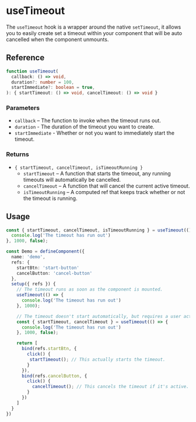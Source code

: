 
<Meta
  title="useTimeout/docs"
/>

# useTimeout

The `useTimeout` hook is a wrapper around the native `setTimeout`, it allows you to easily create set
a timeout within your component that will be auto cancelled when the component unmounts.

## Reference

```ts
function useTimeout(
  callback: () => void,
  duration?: number = 100,
  startImmediate?: boolean = true,
): { startTimeout: () => void, cancelTimeout: () => void }
```

### Parameters
* `callback` – The function to invoke when the timeout runs out.
* `duration` - The duration of the timeout you want to create.
* `startImmediate` - Whether or not you want to immediately start the timeout.

### Returns
* `{ startTimeout, cancelTimeout, isTimeoutRunning }`
  * `startTimeout` – A function that starts the timeout, any running timeouts will automatically be cancelled.
  * `cancelTimeout` – A function that will cancel the current active timeout.
  * `isTimeoutRunning` – A computed ref that keeps track whether or not the timeout is running.

## Usage

```ts
const { startTimeout, cancelTimeout, isTimeoutRunning } = useTimeout(() => {
  console.log('The timeout has run out')
}, 1000, false);
````

```ts
const Demo = defineComponent({
  name: 'demo',
  refs: {
    startBtn: 'start-button'
    cancelButton: 'cancel-button'
  },
  setup({ refs }) {
    // The timeout runs as soon as the component is mounted.
    useTimeout(() => {
      console.log('The timeout has run out')
    }, 1000);

    // The timeout doesn't start automatically, but requires a user action to start.
    const { startTimeout, cancelTimeout } = useTimeout(() => {
      console.log('The timeout has run out')
    }, 1000, false);

    return [
      bind(refs.startBtn, {
        click() {
         startTimeout(); // This actually starts the timeout.
        }
      }),
      bind(refs.cancelButton, {
        click() {
          cancelTimeout(); // This cancels the timeout if it's active.
        }
      })
    ]
  }
})
```
